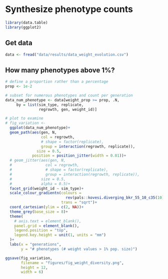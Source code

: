 
# Synthesize phenotype counts

```r
library(data.table)
library(ggplot2)
```

## Get data

```r
data <- fread("data/results/data_weight_evolution.csv")
```

## How many phenotypes above 1%?

```r
# define a proportion rather than a percentage
prop <- 1e-2

# subset for numerous phenotypes and count per generation
data_num_phenotype <- data[weight_prop >= prop, .N, 
     by = list(sim_type, replicate, 
               regrowth, gen, weight_id)]
```

```r
# plot to examine
# fig_variation <- 
  ggplot(data_num_phenotype)+
  geom_path(aes(gen, N,
                col = regrowth,
                # shape = factor(replicate),
                group = interaction(regrowth, replicate)),
              size = 0.5,
            position = position_jitter(width = 0.01))+
  # geom_jitter(aes(gen, N,
  #               col = regrowth,
  #               # shape = factor(replicate),
  #               group = interaction(regrowth, replicate)),
  #             size = 0.5,
  #             alpha = 0.5)+
  facet_grid(weight_id ~ sim_type)+
  scale_colour_gradientn(colours = 
                           rev(pals::kovesi.diverging_bkr_55_10_c35(10)),
                         trans = "sqrt")+
  coord_cartesian(ylim = c(2, NA))+
  theme_grey(base_size = 8)+
  theme(
    # axis.text = element_blank(),
    panel.grid = element_blank(),
    legend.position = "top",
    legend.key.height = unit(1, units = "mm")
  )+
  labs(x = "generations",
       y = "# phenotypes (# weight values > 1% pop. size)")
```

```r
ggsave(fig_variation,
       filename = "figures/fig_weight_diversity.png",
       height = 12,
       width = 6)
```

